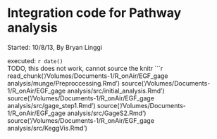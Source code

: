 Integration code for Pathway analysis
========================================================
Started: 10/8/13, By Bryan Linggi   

executed: `r date() `  
TODO, this does not work, cannot source the knitr
```r
read_chunk('/Volumes/Documents-1/R_onAir/EGF_gage analysis/munge/Preproccessing.Rmd')
source('/Volumes/Documents-1/R_onAir/EGF_gage analysis/src/initial_analysis.Rmd')
source('/Volumes/Documents-1/R_onAir/EGF_gage analysis/src/gage_step1.Rmd')
source('/Volumes/Documents-1/R_onAir/EGF_gage analysis/src/GageS2.Rmd')
source('/Volumes/Documents-1/R_onAir/EGF_gage analysis/src/KeggVis.Rmd')

       